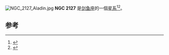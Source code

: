 {{NGCInfoBox|NGCID=NGC 2127|發現者=約翰·弗里德里希·威廉·赫歇爾|發現日期=1834年12月-日|其他編號=ESO 57-SC45|曆元=J2000.0|赤經=5時51分22.4秒
|赤緯=-69°21'41"|星座=剑鱼座|星體=星系|星等=11.6|表面亮度=|藍等=12}}
[[File:NGC_2127_Aladin.jpg|thumb]]
'''NGC 2127''' 是[[剑鱼座|剑鱼座]]的一個[[星系|星系]]<ref>{{Cite web|url=http://cseligman.com/text/atlas/ngc21.htm#2127|title=New General Catalog Objects: NGC 2100 - 2149|accessdate=2018-07-21|work=cseligman.com|language=en-US|archive-date=2015-07-08|archive-url=https://www.webcitation.org/6Zry4dYaP?url=http://cseligman.com/text/atlas/ngc21.htm#2127|dead-url=no}}</ref><ref>{{Cite web|url=http://spider.seds.org/ngc/revngcic.cgi?ngc2127|title=Revised NGC Data for NGC 2127|accessdate=2018-07-21|work=spider.seds.org|archive-date=2016-03-06|archive-url=https://web.archive.org/web/20160306094839/http://spider.seds.org/ngc/revngcic.cgi?NGC2127|dead-url=no}}</ref>。

==参考==
{{reflist}}
{{NGCReference|2127}}
{{Catalogs|NGC=2127}}